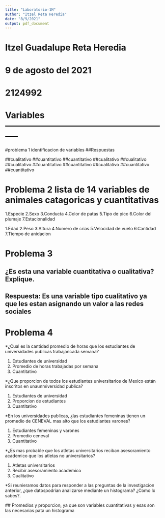 ```yaml
---
title: "Laboratorio-1M"
author: "Itzel Reta Heredia"
date: "8/9/2021"
output: pdf_document
---
```


# Itzel Guadalupe Reta Heredia
# 9 de agosto del 2021
# 2124992


# **Variables** -----------------------------------------------------------

#problema 1 identificacion de variables 
##Respuestas

##cualitativo
##cuantitativo
##cuantitativo
##cualitativo
##cualitativo
##cualitativo
##cuantitativo
##cuantitativo
##cualitativo
##cuantitativo
##cuantitativo

# Problema 2 lista de 14 variables de animales catagoricas y cuantitativas

1.Especie
2.Sexo
3.Conducta
4.Color de patas
5.Tipo de pico
6.Color del plumaje
7.Estacionalidad

1.Edad
2.Peso
3.Altura
4.Numero de crias 
5.Velocidad de vuelo
6.Cantidad
7.Tiempo de anidacion 

# Problema 3

## ¿Es esta una variable cuantitativa o cualitativa? Explique.
## Respuesta: Es una variable tipo cualitativo ya que les estan asignando un valor a las redes sociales

# Problema 4

*¿Cual es la cantidad promedio de horas que los estudiantes de universidades publicas trabajancada semana?

  1. Estudiantes de universidad
  2. Promedio de horas trabajadas por semana
  3. Cuantitativo
  
*¿Que proporcion de todos los estudiantes universitarios de Mexico están inscritos en unaunmiversidad publica?
    
  1. Estudiantes de universidad
  2. Proporcion de estudiantes 
  3. Cuantitativo

*En los universidades publicas, ¿las estudiantes femeninas tienen un promedio de CENEVAL mas alto que los estudiantes varones?
    
  1. Estudiantes femeninas y varones
  2. Promedio ceneval
  3. Cuantitativo
  
*¿Es mas probable que los atletas universitarios reciban asesoramiento academico que los atletas no universitarios?
  
  1. Atletas universitarios
  2. Recibir asesoramiento academico
  3. Cualitativo
  
*Si reunieramos datos para responder a las preguntas de la investigacion anterior, ¿que datospodrian analizarse mediante un histograma? ¿Como lo sabes?.
  
 ## Promedios y proporcion, ya que son variables cuantitativas y esas son las necesarias pata un histograma